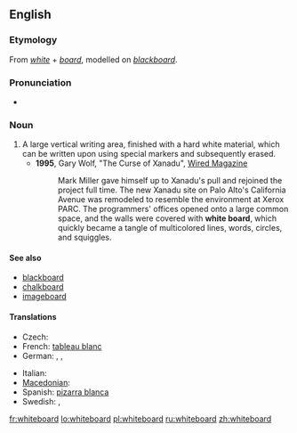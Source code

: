 ==English==
{{wikipedia}}

===Etymology===
From ''[[white]]'' + ''[[board]]'', modelled on ''[[blackboard]]''.

===Pronunciation===
* {{IPA|/ˈwaɪtbɔːd/}}

===Noun===
{{en-noun}}

# A large vertical writing area, finished with a hard white material, which can be written upon using special markers and subsequently erased.
#* '''1995''', Gary Wolf, "The Curse of Xanadu", [http://www.wired.com/wired/archive/3.06/xanadu.html?pg=15&topic= Wired Magazine]
#*: Mark Miller gave himself up to Xanadu's pull and rejoined the project full time. The new Xanadu site on Palo Alto's California Avenue was remodeled to resemble the environment at Xerox PARC. The programmers' offices opened onto a large common space, and the walls were covered with '''white board''', which quickly became a tangle of multicolored lines, words, circles, and squiggles.

====See also====
* [[blackboard]]
* [[chalkboard]]
* [[imageboard]]

====Translations====
{{trans-top|large vertical writing area}}
* Czech: {{t-|cs|bílá tabule|f}}
* French: [[tableau blanc]] {{m}}
* German: {{t+|de|Tafel|f}}, {{t|de|Weißwandtafel|f}}, {{t+|de|Whiteboard|n}}
{{trans-mid}}
* Italian: {{t+|it|lavagna}}
* [[Macedonian]]: {{t|mk|бела табла|f|tr=béla tábla}}
* Spanish: [[pizarra blanca]] {{f}}
* Swedish: {{t|sv|vit tavla|c}}, {{t|sv|skrivtavla|c}}
{{trans-bottom}}

[[fr:whiteboard]]
[[lo:whiteboard]]
[[pl:whiteboard]]
[[ru:whiteboard]]
[[zh:whiteboard]]